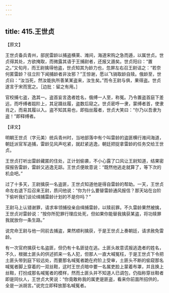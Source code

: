 ```yaml
---
---
---
```

title: 415.王世贞
---



【原文】

王世贞备兵青州，部民雷龄以捕盗横莱、潍间，海道宋购之急而遁，以属世贞。世贞得其处，方欲掩取，而微露其语于王捕尉者，还报又遁矣。世贞阳曰：“置之。”又旬月，而王尉擒得他盗，世贞知其为龄力也，忽屏左右召王尉诘之：“若奈何匿雷龄？往立阶下闻捕龄者非汝邪？”王惊谢，愿以飞骑取龄自赎。俄龄至，世贞曰：“汝当死，然汝能执所善某某盗来，汝生矣。”而令王尉与俱，果得盗。世贞遂言于宋而宽之。［边批：留之有用。］

官校捕七盗，逸其一。盗首妄言逸者姓名，俄缚一人至，称冤。乃令置盗首庭下差远，而呼缚者跽阶上，其足蹑丝履，盗数后窥之。世贞密呼一隶，蒙缚者首，使隶肖之，而易其履以入。盗不知其易也，即指丝履者，世贞大笑曰：“尔乃以吾隶为盗！”即释缚者。

【译文】

明朝王世贞（字元美）统兵青州时，当地部落中有个叫雷龄的盗匪横行潍间海道，朝廷派官军追捕，雷龄见风声吃紧，就赶紧逃逸，朝廷把捉拿雷龄的任务交给王世贞。

王世贞打听出雷龄藏匿的住处，正计划偷袭，不小心露了口风让王尉知道，结果密探报告雷龄，雷龄又逃逸无踪。王世贞便故意说：“既然他逃走就算了，等下次的机会吧。”

过了十多天，王尉擒获一名盗匪，王世贞知道他是得自雷龄的帮助。一天，王世贞命左右退下后召来王尉，质问他说：“你为什么要替雷龄通风报信？那天站在台阶下偷听我们谈论缉捕雷龄计划的不是你吗？”

王尉马上认错谢罪，请求率领捕役亲自缉捕雷龄，以赎前罪。不久雷龄果然被擒，王世贞对雷龄说：“按你所犯罪行理应处死，但如果你能替我擒获某盗，将功赎罪我就放你一条生路。”

说完命王尉与他一同前去捕盗，果然顺利擒获，于是王世贞上奏朝廷，请求赦免雷龄。

有一次官府擒获七名盗匪，但仍有十名匪徒在逃。土匪头故意谎报逃逸者的姓名，不久，根据土匪头的供述抓来一名人犯，但那人一直大喊冤枉，于是王世贞下令把土匪头带到庭下较远处，而要那名喊冤者跪在府阶上受审，土匪头不断的偷窥那名喊冤者脚上穿着的一双丝鞋，这时王世贞暗中要一名属吏脸上蒙着布罩，并且换上丝鞋，打扮成那名喊冤者的模样，然而土匪头并不知道人已调包，仍指称穿丝鞋者即是同伙人，王世贞大笑说：“你竟敢称我的属吏是匪盗，看来你前面所招供的，全是一派胡言。”说完立即释放那名喊冤者。